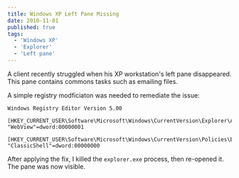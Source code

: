 ```yaml
---
title: Windows XP Left Pane Missing
date: 2010-11-01
published: true
tags:
  - 'Windows XP'
  - 'Explorer'
  - 'Left pane'
---
```


A client recently struggled when his XP workstation's left pane disappeared. This pane contains commons tasks such as emailing files.

A simple registry modficiaton was needed to remediate the issue:

```
Windows Registry Editor Version 5.00

[HKEY_CURRENT_USER\Software\Microsoft\Windows\CurrentVersion\Explorer\Advanced]
"WebView"=dword:00000001

[HKEY_CURRENT_USER\Software\Microsoft\Windows\CurrentVersion\Policies\Explorer]
"ClassicShell"=dword:00000000
```

After applying the fix, I killed the `explorer.exe` process, then re-opened it. The pane was now visible.
